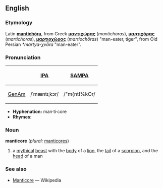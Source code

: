 ==English==
===Etymology===
Latin '''[[mantichora|mantichōra]]''', from Greek '''[[μαντιχώρας]]''' (''mantichōras''), '''[[μαρτιχόρας]]''' (''martichoras''), '''[[μαρτιοχώρας]]''' (''martiochōras'') "man-eater, tiger", from Old Persian ''*martya-χvāra'' "man-eater".  

===Pronunciation===
{| border=1 cellpadding=5
! !! [[w:International Phonetic Alphabet|IPA]] !! [[w:SAMPA|SAMPA]]
|-
! [[GenAm]]
| /ˈmæntɪˌkɔr/ || /"m{ntI%kOr/
|}

*'''Hyphenation:''' man·ti·core
*'''Rhymes:''' 

===Noun===
'''manticore''' (''plural:'' [[manticores]])
#a [[myth]]ical [[beast]] with the [[body]] of a [[lion]], the [[tail]] of a [[scorpion]], and the [[head]] of a man


===See also===
*[[w:Manticore|Manticore]] — Wikipedia
